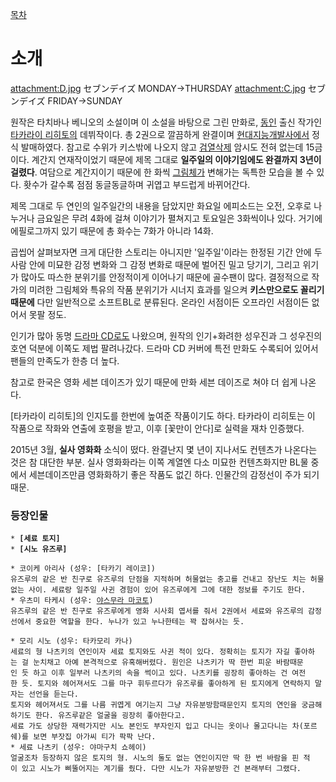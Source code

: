 [[목차]]

= 소개 =
attachment:D.jpg
セブンデイズ MONDAY→THURSDAY
attachment:C.jpg
セブンデイズ FRIDAY→SUNDAY

원작은 타치바나 베니오의 소설이며 이 소설을 바탕으로 그린 만화로, [[동인]] 출신 작가인 [[타카라이 리히토]]의 데뷔작이다. 총 2권으로 깔끔하게 완결이며 [[현대지능개발사]]에서 정식 발매하였다. 참고로 수위가 키스밖에 나오지 않고 [[검열삭제]] 암시도 전혀 없는데 15금이다. 계간지 연재작이었기 때문에 제목 그대로 '''일주일의 이야기임에도 완결까지 3년이 걸렸다'''. 여담으로 계간지이기 때문에 한 화씩 [[그림체]]가 변해가는 독특한 모습을 볼 수 있다. 홧수가 갈수록 점점 동글동글하며 귀엽고 부드럽게 바뀌어간다.

제목 그대로 두 연인의 일주일간의 내용을 담았지만 화요일 에피소드는 오전, 오후로 나누거나 금요일은 무려 4화에 걸쳐 이야기가 펼쳐지고 토요일은 3화씩이나 있다. 거기에 에필로그까지 있기 때문에 총 화수는 7화가 아니라 14화.

곱씹어 살펴보자면 크게 대단한 스토리는 아니지만 '일주일'이라는 한정된 기간 안에 두 사람 안에 미묘한 감정 변화와 그 감정 변화로 때문에 벌어진 밀고 당기기, 그리고 위기가 많아도 따스한 분위기를 안정적이게 이어나기 때문에 골수팬이 많다. 결정적으로 작가의 미려한 그림체와 특유의 작품 분위기가 시너지 효과를 일으켜 '''키스만으로도 꼴리기 때문에''' 다만 일반적으로 소프트BL로 분류된다. 온라인 서점이든 오프라인 서점이든 없어서 못팔 정도.

인기가 많아 동명 [[드라마 CD]]로도 나왔으며, 원작의 인기+화려한 성우진과 그 성우진의 호연 덕분에 이쪽도 제법 팔려나갔다. 드라마 CD 커버에 특전 만화도 수록되어 있어서 팬들의 만족도가 한층 더 높다.

참고로 한국은 영화 세븐 데이즈가 있기 때문에 만화 세븐 데이즈로 쳐야 더 쉽게 나온다.

[타카라이 리히토]의 인지도를 한번에 높여준 작품이기도 하다. 타카라이 리히토는 이 작품으로 작화와 연출에 호평을 받고, 이후 [꽃만이 안다]로 실력을 재차 인증했다.

2015년 3월, '''실사 영화화''' 소식이 떴다. 완결난지 몇 년이 지나서도 컨텐츠가 나온다는 것은 참 대단한 부분. 실사 영화화라는 이쪽 계열엔 다소 미묘한 컨텐츠화지만 BL물 중에서 세븐데이즈만큼 영화화하기 좋은 작품도 없긴 하다. 인물간의 감정선이 주가 되기 때문.
=== 등장인물 ===

 * '''[세료 토지]'''
 * '''[시노 유즈루]'''

 * 코이케 아리사 (성우: [타카기 레이코])
 유즈루의 같은 반 친구로 유즈루의 단점을 지적하며 허물없는 충고를 건내고 장난도 치는 허물없는 사이. 세료랑 일주일 사귄 경험이 있어 유즈루에게 그에 대한 정보를 주기도 한다.
 * 우츠미 타케시 (성우: [[야스무라 마코토]])
 유즈루의 같은 반 친구로 유즈루에게 영화 시사회 엽서를 줘서 2권에서 세료와 유즈루의 감정선에서 중요한 역할을 한다. 누나가 있고 누나한테는 꽉 잡혀사는 듯.

 * 모리 시노 (성우: 타카모리 카나)
 세료의 형 나츠키의 연인이자 세료 토지와도 사귄 적이 있다. 정확히는 토지가 자길 좋아하는 걸 눈치채고 아예 본격적으로 유혹해버렸다. 원인은 나츠키가 딱 한번 피운 바람때문인 듯 하고 이후 일부러 나츠키의 속을 썩이고 있다. 나츠키를 굉장히 좋아하는 건 여전한 듯. 토지와 헤어져서도 그를 마구 휘두르다가 유즈루를 좋아하게 된 토지에게 연락하지 말자는 선언을 듣는다.
 토지와 헤어져서도 그를 나름 귀엽게 여기는지 그냥 자유분방함때문인지 토지의 연인을 궁금해하기도 한다. 유즈루같은 얼굴을 굉장히 좋아한다고.
 세료 가도 상당한 재력가지만 시노 본인도 부자인지 입고 다니는 옷이나 몰고다니는 차(포르쉐)를 보면 부잣집 아가씨 티가 팍팍 난다.
 * 세료 나츠키 (성우: 야마구치 쇼헤이)
 얼굴조차 등장하지 않은 토지의 형. 시노의 둘도 없는 연인이지만 딱 한 번 바람을 핀 적이 있고 시노가 삐뚤어지는 계기를 줬다. 다만 시노가 자유분방한 건 본래부터 그랬다.
